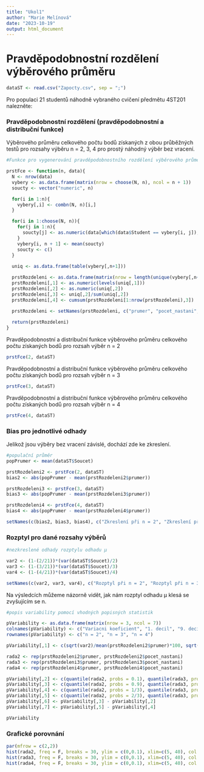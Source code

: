 ---
title: "Ukol1"
author: "Marie Melínová"
date: "2023-10-19"
output: html_document
---

# Pravděpodobnostní rozdělení výběrového průměru

```{r}
dataST <- read.csv("Zapocty.csv", sep = ";")
```

Pro populaci 21 studentů náhodně vybraného cvičení předmětu 4ST201 nalezněte:

### Pravděpodobnostní rozdělení (pravděpodobnostní a distribuční funkce) 

Výběrového průměru celkového počtu bodů získaných z obou průběžných testů pro rozsahy výběru n = 2, 3, 4 pro prostý náhodný výběr bez vracení.

```{r}
#Funkce pro vygenerování pravděpodobnostního rozdělení výběrového průměru

prstFce <- function(n, data){
  N <- nrow(data)
  vybery <- as.data.frame(matrix(nrow = choose(N, n), ncol = n + 1))
  soucty <- vector("numeric", n)

  for(i in 1:n){
    vybery[,i] <- combn(N, n)[i,]
  }

  for(i in 1:choose(N, n)){
    for(j in 1:n){
      soucty[j] <- as.numeric(data[which(data$Student == vybery[i, j]), 4])
    }
    vybery[i, n + 1] <- mean(soucty)
    soucty <- c()
  }
  
  uniq <- as.data.frame(table(vybery[,n+1]))

  prstRozdeleni <- as.data.frame(matrix(nrow = length(unique(vybery[,n+1])), ncol = 4))
  prstRozdeleni[,1] <- as.numeric(levels(uniq[,1]))
  prstRozdeleni[,2] <- as.numeric(uniq[,2])
  prstRozdeleni[,3] <- uniq[,2]/sum(uniq[,2])
  prstRozdeleni[,4] <- cumsum(prstRozdeleni[1:nrow(prstRozdeleni),3])

  prstRozdeleni <- setNames(prstRozdeleni, c("prumer", "pocet_nastani", "P(x)", "F(x)"))
  
  return(prstRozdeleni)
}
```

Pravděpodobnostní a distribuční funkce výběrového průměru celkového počtu získaných bodů pro rozsah výběr n = 2

```{r}
prstFce(2, dataST)
```

Pravděpodobnostní a distribuční funkce výběrového průměru celkového počtu získaných bodů pro rozsah výběr n = 3

```{r}
prstFce(3, dataST)
```

Pravděpodobnostní a distribuční funkce výběrového průměru celkového počtu získaných bodů pro rozsah výběr n = 4

```{r}
prstFce(4, dataST)
```

### Bias pro jednotlivé odhady

Jelikož jsou výběry bez vracení závislé, dochází zde ke zkreslení.


```{r}
#populační průměr
popPrumer <- mean(dataST$Soucet)
```


```{r}
prstRozdeleni2 <- prstFce(2, dataST)
bias2 <- abs(popPrumer - mean(prstRozdeleni2$prumer))

prstRozdeleni3 <- prstFce(3, dataST)
bias3 <- abs(popPrumer - mean(prstRozdeleni3$prumer))

prstRozdeleni4 <- prstFce(4, dataST)
bias4 <- abs(popPrumer - mean(prstRozdeleni4$prumer))

setNames(c(bias2, bias3, bias4), c("Zkreslení při n = 2", "Zkreslení při n = 3", "Zkreslení při n = 4"))
```

### Rozptyl pro dané rozsahy výběrů

```{r}
#nezkreslené odhady rozptylu odhadu µ

var2 <- (1-(2/21))*(var(dataST$Soucet)/2)
var3 <- (1-(3/21))*(var(dataST$Soucet)/3)
var4 <- (1-(4/21))*(var(dataST$Soucet)/4)

setNames(c(var2, var3, var4), c("Rozptyl při n = 2", "Rozptyl při n = 3", "Rozptyl při n = 4"))
```
Na výsledcích můžeme názorně vidět, jak nám rozptyl odhadu µ klesá se zvyšujícím se n.

```{r}
#popis variability pomocí vhodných popisných statistik

pVariability <- as.data.frame(matrix(nrow = 3, ncol = 7))
colnames(pVariability) <- c("Variacni koeficient", "1. decil", "9. decil", "1. kvartil",  "3. kvartil", "Variacni rozpeti", "Mezikvartilove rozpeti")
rownames(pVariability) <- c("n = 2", "n = 3", "n = 4")

pVariability[,1] <- c(sqrt(var2)/mean(prstRozdeleni2$prumer)*100, sqrt(var3)/mean(prstRozdeleni3$prumer)*100, sqrt(var4)/mean(prstRozdeleni4$prumer)*100)

rada2 <- rep(prstRozdeleni2$prumer, prstRozdeleni2$pocet_nastani)
rada3 <- rep(prstRozdeleni3$prumer, prstRozdeleni3$pocet_nastani)
rada4 <- rep(prstRozdeleni4$prumer, prstRozdeleni4$pocet_nastani)

pVariability[,2] <- c(quantile(rada2, probs = 0.1), quantile(rada3, probs = 0.1), quantile(rada4, probs = 0.1))
pVariability[,3] <- c(quantile(rada2, probs = 0.9), quantile(rada3, probs = 0.9), quantile(rada4, probs = 0.9))
pVariability[,4] <- c(quantile(rada2, probs = 1/3), quantile(rada3, probs = 1/3), quantile(rada4, probs = 1/3))
pVariability[,5] <- c(quantile(rada2, probs = 2/3), quantile(rada3, probs = 2/3), quantile(rada4, probs = 2/3))
pVariability[,6] <- pVariability[,3] - pVariability[,2]
pVariability[,7] <- pVariability[,5] - pVariability[,4]

pVariability
```

### Grafické porovnání

```{r}
par(mfrow = c(2,2))
hist(rada2, freq = F, breaks = 30, ylim = c(0,0.1), xlim=c(5, 40), col = rgb(1, 0, 0, 0.2), main = "Histogram výběrových průměrů při n = 2", xlab = "Výběrové průměry", ylab = "Četnost")
hist(rada3, freq = F, breaks = 30, ylim = c(0,0.1), xlim=c(5, 40), col = rgb(0, 1, 0, 0.2), main = "Histogram výběrových průměrů při n = 3", xlab = "Výběrové průměry", ylab = "Četnost")
hist(rada4, freq = F, breaks = 30, ylim = c(0,0.1), xlim=c(5, 40), col = rgb(0, 0, 1, 0.2), main = "Histogram výběrových průměrů při n = 4", xlab = "Výběrové průměry", ylab = "Četnost")
```



